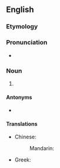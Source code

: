 ==English==

===Etymology===
{{prefix|en|de|emulsifier}}

===Pronunciation===
* {{a|UK}} {{IPA|[diːˌɛˈmʌɫsɪfaɪ(j)ə(ɹ)]|[diːˌɛˈmʊɫsɪfaɪ(j)ə]|lang=en}}

===Noun===
{{en-noun}}

# {{alternative form of|demulsifier|lang=en}}

====Antonyms====
* {{l|en|emulsifier}}

====Translations====
{{trans-top|a substance that separates an emulsion into its constituent parts}}
* Chinese:
*: Mandarin: {{t|cmn|去乳化剂|tr=qù rǔ huà jì}}
{{trans-mid}}
* Greek: {{t|el|απογαλακτωματοποιητής|m}}
{{trans-bottom}}